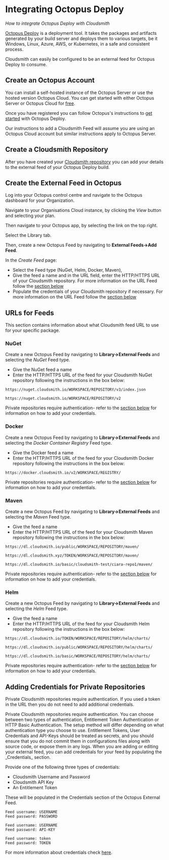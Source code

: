 


# Integrating Octopus Deploy

_How to integrate Octopus Deploy with Cloudsmith_

[Octopus Deploy](https://octopus.com/) is a deployment tool. It takes the packages and artifacts generated by your build server and deploys them to various targets, be it Windows, Linux, Azure, AWS, or Kubernetes, in a safe and consistent process.

Cloudsmith can easily be configured to be an external feed for Octopus Deploy to consume.

## Create an Octopus Account

You can install a self-hosted instance of the Octopus Server or use the hosted version Octopus Cloud. You can get started with either Octopus Server or Octopus Cloud for [free](https://octopus.com/start).

Once you have registered you can follow Octopus's instructions to [get started](https://octopus.com/docs/getting-started/first-deployment) with Octopus Deploy. 

Our instructions to add a Cloudsmith Feed will assume you are using an Octopus Cloud account but similar instructions apply to Octopus Server.

## Create a Cloudsmith Repository

After you have created your [Cloudsmith repository](/repositories/create-a-repository) you can add your details to the external feed of your Octopus Deploy build.

## Create the External Feed in Octopus

Log into your Octopus control centre and navigate to the Octopus dashboard for your Organization. 

Navigate to your Organisations Cloud instance, by clicking the _View_ button and selecting your plan. 
<BlockImage src={screenshotb8f5c39} alt="" align="left"></BlockImage>

Then navigate to your Octopus app, by selecting the link on the top right.
<BlockImage src={screenshotc8bc307} alt="" align="left"></BlockImage>

Select the Library tab.
<BlockImage src={screenshot6d9483c} alt="" align="left"></BlockImage>

Then, create a new Octopus Feed by navigating to **External Feeds->Add Feed**.
<BlockImage src={screenshot87d18b1} alt="" align="left"></BlockImage>

<BlockImage src={screenshot8417c65} alt="" align="left"></BlockImage>

In the _Create Feed_ page:

- Select the Feed type (NuGet, Helm, Docker, Maven), 
- Give the feed a name and in the URL field, enter the HTTP/HTTPS URL of your Cloudsmith repository. For more information on the URL Feed follow the [section below](#urls-for-feeds)
- Populate the credentials of your Cloudsmith repository if necessary. For more information on the URL Feed follow the [section below](#adding-credentials-for-private-repositories)
<BlockImage src={screenshota1bdaca} alt="" align="left"></BlockImage>

## URLs for Feeds

This section contains information about what Cloudsmith feed URL to use for your specific package.

### NuGet

Create a new Octopus Feed by navigating to **Library->External Feeds** and selecting the _NuGet_ Feed type.
<BlockImage src={screenshot29a120f} alt="" align="left"></BlockImage>

- Give the NuGet feed a name
- Enter the HTTP/HTTPS URL of the feed for your Cloudsmith NuGet repository following the instructions in the box below: 

```text NuGet V3
https://nuget.cloudsmith.io/WORKSPACE/REPOSITORY/v3/index.json
```
```text NuGet V2
https://nuget.cloudsmith.io/WORKSPACE/REPOSITORY/v2
```

Private repositories require authentication- refer to the [section below](#adding-credentials-for-private-repositories) for information on how to add your credentials.

### Docker

Create a new Octopus Feed by navigating to **Library->External Feeds** and selecting the _Docker Container Registry_ Feed type.
<BlockImage src={screenshot9d80006} alt="" align="left"></BlockImage>

- Give the Docker feed a name
- Enter the HTTP/HTTPS URL of the feed for your Cloudsmith Docker repository following the instructions in the box below: 

```
https://docker.cloudsmith.io/v2/WORKSPACE/REGISTRY/
```

Private repositories require authentication- refer to the [section below](#adding-credentials-for-private-repositories) for information on how to add your credentials.

### Maven

Create a new Octopus Feed by navigating to **Library->External Feeds** and selecting the _Maven_ Feed type.
<BlockImage src={screenshotbb63608} alt="" align="left"></BlockImage>

- Give the feed a name
- Enter the HTTP/HTTPS URL of the feed for your Cloudsmith Maven repository following the instructions in the box below: 

```text Public URL with no authentication
https://dl.cloudsmith.io/public/WORKSPACE/REPOSITORY/maven/
```
```text Entitlement Token Authentication
https://dl.cloudsmith.xyz/TOKEN/WORKSPACE/REPOSITORY/maven/
```
```text HTTP Basic Authentication
https://dl.cloudsmith.io/basic/cloudsmith-test/ciara-repo1/maven/
```

Private repositories require authentication- refer to the [section below](#adding-credentials-for-private-repositories) for information on how to add your credentials.

### Helm

Create a new Octopus Feed by navigating to **Library->External Feeds** and selecting the _Helm_ Feed type.
<BlockImage src={screenshot6eba1c8} alt="" align="left"></BlockImage>

- Give the feed a name
- Enter the HTTP/HTTPS URL of the feed for your Cloudsmith Helm repository following the instructions in the box below:

```shell Entitlement Token Authentication
https://dl.cloudsmith.io/TOKEN/WORKSPACE/REPOSITORY/helm/charts/
```
```text Public URL with no authentication
https://dl.cloudsmith.io/public/WORKSPACE/REPOSITORY/helm/charts/
```
```text
https://dl.cloudsmith.io/basic/WORKSPACE/REPOSITORY/helm/charts/
```

Private repositories require authentication- refer to the [section below](#adding-credentials-for-private-repositories) for information on how to add your credentials.

## Adding Credentials for Private Repositories

Private Cloudsmith repositories require authentication. If you used a token in the URL then you do not need to add additional credentials. 

<Note variant="note" headline="Private Repositories">
Private Cloudsmith repositories require authentication.  You can choose between two types of authentication, Entitlement Token Authentication or HTTP Basic Authentication. 
The setup method will differ depending on what authentication type you choose to use.
</Note>

<Note variant="warning" headline="Warning">
Entitlement Tokens, User Credentials and API-Keys should be treated as secrets, and you should ensure that you do not commit them in configurations files along with source code, or expose them in any logs.
</Note>
When you are adding or editing your external feed, you can add credentials for your feed by populating the _Credentials_ section. 
<BlockImage src={screenshotff13d50} alt="" align="left"></BlockImage>

Provide one of the following three types of credentials:

- Cloudsmith Username and Password
- Cloudsmith API Key
- An Entitlement Token

These will be populated in the Credentials section of the Octopus External Feed. 

```text Username + password
Feed username: USERNAME
Feed password: PASSWORD
```
```text API Key
Feed username: USERNAME
Feed password: API-KEY
```
```text Entitlement Token
Feed username: token
Feed password: TOKEN
```

For more information about credentials check [here](/formats/docker-registry#private-registries).
